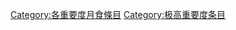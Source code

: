 {{catmore1|[[Wikipedia:月食专题|Wikipedia:月食专题]]}}
{{Articles by Importance|topic=月食|project=月食|format=TOC}}
{{emptycat}}

[[Category:各重要度月食條目|Category:各重要度月食條目]]
[[Category:极高重要度条目|Category:极高重要度条目]]